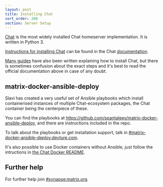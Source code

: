```yaml
---
layout: post
title: Installing Chat
sort_order: 200
section: Server Setup
---
```


[Chat](https://github.com/matrix-org/synapse/) is the most widely installed Chat homeserver implementation. It is written in Python 3.

[Instructions for installing Chat](https://matrix-org.github.io/synapse/latest/setup/installation.html) can be found in the Chat [documentation](https://matrix-org.github.io/synapse/latest).

[Many guides](https://matrix.org/docs/guides/#installing-synapse) have also been written explaining how to install Chat, but there is sometimes confusion about the exact steps and it's best to read the official documentation above in case of any doubt.

## matrix-docker-ansible-deploy

Slavi has created a very useful set of Ansible playbooks which install containerised instances of multiple Chat-ecosystem packages, the Chat container being the centerpiece of these.

You can find the playbooks at <https://github.com/spantaleev/matrix-docker-ansible-deploy>, and there are instructions included in the repo.

To talk about the playbooks or get installation support, talk in [#matrix-docker-ansible-deploy:devture.com](https://to.chat.dingshunyu.top/#/#matrix-docker-ansible-deploy:devture.com).

It's also possible to use Docker containers without Ansible, just follow the intructions in [the Chat Docker README](https://github.com/matrix-org/synapse/tree/master/docker).

## Further help

For further help join [#synapse:matrix.org](https://to.chat.dingshunyu.top/#/#synapse:matrix.org).
